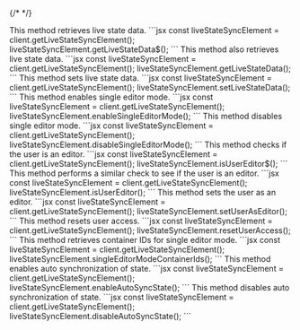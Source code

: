 {/* <script>var SUPERFLOW_TOOLBAR_API_KEY="aU1MxKP0rca2UXwKi8bl"; var SUPERFLOW_TOOLBAR_PROJECT_ID="8447060215973283";</script> */}


<Steps>
<Step title="getLiveStateData$()">
This method retrieves live state data.
```jsx
const liveStateSyncElement = client.getLiveStateSyncElement();
liveStateSyncElement.getLiveStateData$();
```
</Step>
<Step title="getLiveStateData()">
This method also retrieves live state data.
```jsx
const liveStateSyncElement = client.getLiveStateSyncElement();
liveStateSyncElement.getLiveStateData();
```
</Step>
<Step title="setLiveStateData()">
This method sets live state data.
```jsx
const liveStateSyncElement = client.getLiveStateSyncElement();
liveStateSyncElement.setLiveStateData();
```
</Step>
<Step title="enableSingleEditorMode()">
This method enables single editor mode.
```jsx
const liveStateSyncElement = client.getLiveStateSyncElement();
liveStateSyncElement.enableSingleEditorMode();
```
</Step>
<Step title="disableSingleEditorMode()">
This method disables single editor mode.
```jsx
const liveStateSyncElement = client.getLiveStateSyncElement();
liveStateSyncElement.disableSingleEditorMode();
```
</Step>
<Step title="isUserEditor$()">
This method checks if the user is an editor.
```jsx
const liveStateSyncElement = client.getLiveStateSyncElement();
liveStateSyncElement.isUserEditor$();
```
</Step>
<Step title="isUserEditor()">
This method performs a similar check to see if the user is an editor.
```jsx
const liveStateSyncElement = client.getLiveStateSyncElement();
liveStateSyncElement.isUserEditor();
```
</Step>
<Step title="setUserAsEditor()">
This method sets the user as an editor.
```jsx
const liveStateSyncElement = client.getLiveStateSyncElement();
liveStateSyncElement.setUserAsEditor();
```
</Step>
<Step title="resetUserAccess()">
This method resets user access.
```jsx
const liveStateSyncElement = client.getLiveStateSyncElement();
liveStateSyncElement.resetUserAccess();
```
</Step>
<Step title="singleEditorModeContainerIds()">
This method retrieves container IDs for single editor mode.
```jsx
const liveStateSyncElement = client.getLiveStateSyncElement();
liveStateSyncElement.singleEditorModeContainerIds();
```
</Step>
<Step title="enableAutoSyncState()">
This method enables auto synchronization of state.
```jsx
const liveStateSyncElement = client.getLiveStateSyncElement();
liveStateSyncElement.enableAutoSyncState();
```
</Step>
<Step title="disableAutoSyncState()">
This method disables auto synchronization of state.
```jsx
const liveStateSyncElement = client.getLiveStateSyncElement();
liveStateSyncElement.disableAutoSyncState();
```
</Step>
</Steps>